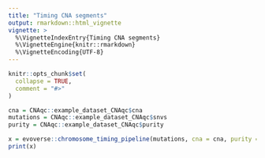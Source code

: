```yaml
---
title: "Timing CNA segments"
output: rmarkdown::html_vignette
vignette: >
  %\VignetteIndexEntry{Timing CNA segments}
  %\VignetteEngine{knitr::rmarkdown}
  %\VignetteEncoding{UTF-8}
---
```


```r
knitr::opts_chunk$set(
  collapse = TRUE,
  comment = "#>"
)
```

```r
cna = CNAqc::example_dataset_CNAqc$cna
mutations = CNAqc::example_dataset_CNAqc$snvs
purity = CNAqc::example_dataset_CNAqc$purity

x = evoverse::chromosome_timing_pipeline(mutations, cna = cna, purity = purity, auto_setup = 'FAST')
print(x)
```
